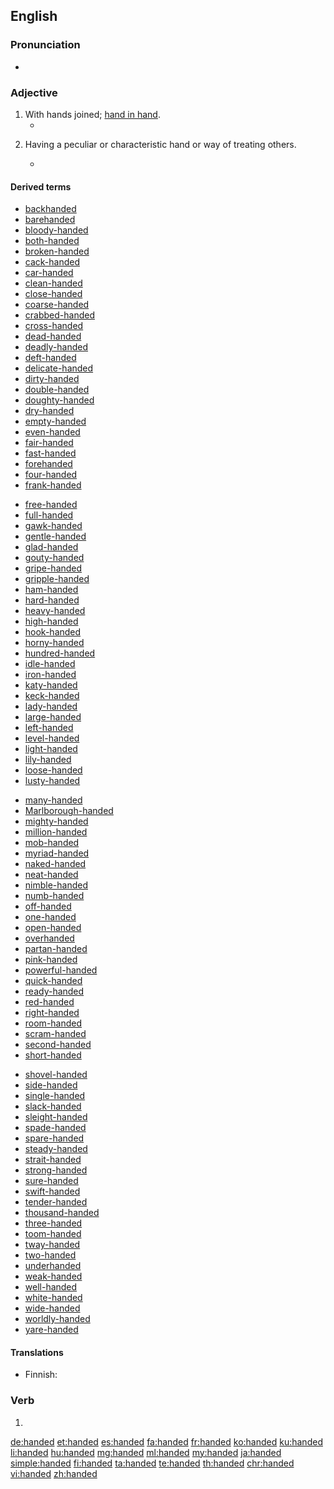 ==English==

===Pronunciation===
* {{audio|en-us-handed.ogg|Audio (US)|lang=en}}

===Adjective===
{{en-adj|-}}

# With hands joined; [[hand in hand]].
#* {{quote-book|year=1667|title=Paradise Lost|section=Book IV.|author=[[w:John Milton|John Milton]]|passage=Into their inmost bower, '''Handed''' they went.}}
# {{qualifier|in combination}} Having a peculiar or characteristic hand or way of treating others.
#* {{quote-book|passage=As poisonous tongued as '''handed|author=Shakespeare|title=Cymbeline|section=III-ii|year={{circa2|1609}}}}

====Derived terms====
{{top4}}
* [[backhanded]]
* [[barehanded]]
* [[bloody-handed]]
* [[both-handed]]
* [[broken-handed]]
* [[cack-handed]]
* [[car-handed]]
* [[clean-handed]]
* [[close-handed]]
* [[coarse-handed]]
* [[crabbed-handed]]
* [[cross-handed]]
* [[dead-handed]]
* [[deadly-handed]]
* [[deft-handed]]
* [[delicate-handed]]
* [[dirty-handed]]
* [[double-handed]]
* [[doughty-handed]]
* [[dry-handed]]
* [[empty-handed]]
* [[even-handed]]
* [[fair-handed]]
* [[fast-handed]]
* [[forehanded]]
* [[four-handed]]
* [[frank-handed]]
{{mid4}}
* [[free-handed]]
* [[full-handed]]
* [[gawk-handed]]
* [[gentle-handed]]
* [[glad-handed]]
* [[gouty-handed]]
* [[gripe-handed]]
* [[gripple-handed]]
* [[ham-handed]]
* [[hard-handed]]
* [[heavy-handed]]
* [[high-handed]]
* [[hook-handed]]
* [[horny-handed]]
* [[hundred-handed]]
* [[idle-handed]]
* [[iron-handed]]
* [[katy-handed]]
* [[keck-handed]]
* [[lady-handed]]
* [[large-handed]]
* [[left-handed]]
* [[level-handed]]
* [[light-handed]]
* [[lily-handed]]
* [[loose-handed]]
* [[lusty-handed]]
{{mid4}}
* [[many-handed]]
* [[Marlborough-handed]]
* [[mighty-handed]]
* [[million-handed]]
* [[mob-handed]]
* [[myriad-handed]]
* [[naked-handed]]
* [[neat-handed]]
* [[nimble-handed]]
* [[numb-handed]]
* [[off-handed]]
* [[one-handed]]
* [[open-handed]]
* [[overhanded]]
* [[partan-handed]]
* [[pink-handed]]
* [[powerful-handed]]
* [[quick-handed]]
* [[ready-handed]]
* [[red-handed]]
* [[right-handed]]
* [[room-handed]]
* [[scram-handed]]
* [[second-handed]]
* [[short-handed]]
{{mid4}}
* [[shovel-handed]]
* [[side-handed]]
* [[single-handed]]
* [[slack-handed]]
* [[sleight-handed]]
* [[spade-handed]]
* [[spare-handed]]
* [[steady-handed]]
* [[strait-handed]]
* [[strong-handed]]
* [[sure-handed]]
* [[swift-handed]]
* [[tender-handed]]
* [[thousand-handed]]
* [[three-handed]]
* [[toom-handed]]
* [[tway-handed]]
* [[two-handed]]
* [[underhanded]]
* [[weak-handed]]
* [[well-handed]]
* [[white-handed]]
* [[wide-handed]]
* [[worldly-handed]]
* [[yare-handed]]
{{bottom}}

====Translations====
{{trans-see|with hands joined|hand in hand}}

{{trans-top|having a peculiar or characteristic hand}}
* Finnish: {{t|fi|kätinen}}
{{trans-mid}}
{{trans-bottom}}

===Verb===
{{head|en|verb form}}

# {{en-past of|hand}}

[[de:handed]]
[[et:handed]]
[[es:handed]]
[[fa:handed]]
[[fr:handed]]
[[ko:handed]]
[[ku:handed]]
[[li:handed]]
[[hu:handed]]
[[mg:handed]]
[[ml:handed]]
[[my:handed]]
[[ja:handed]]
[[simple:handed]]
[[fi:handed]]
[[ta:handed]]
[[te:handed]]
[[th:handed]]
[[chr:handed]]
[[vi:handed]]
[[zh:handed]]